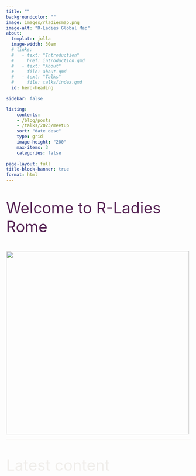 ```yaml
---
title: ""
backgroundcolor: ""
image: images/rladiesmap.png
image-alt: "R-Ladies Global Map"
about:
  template: jolla
  image-width: 30em
  # links: 
  #   - text: "Introduction"
  #     href: introduction.qmd
  #   - text: "About"  
  #     file: about.qmd
  #   - text: "Talks"  
  #     file: talks/index.qmd
  id: hero-heading  
    
sidebar: false

listing:
    contents: 
    - /blog/posts
    - /talks/2023/meetup
    sort: "date desc"
    type: grid
    image-height: "200"
    max-items: 3
    categories: false
      
page-layout: full
title-block-banner: true
format: html
---
```


```{=html}
<style>
  body {
  background-image: url("https://images.pexels.com/photos/189349/pexels-photo-189349.jpeg");
  background-size: cover;
  background-repeat: no-repeat;
}
  
</style>
```
::: {style="margin-top: 10px; font-size: 3em; color: #572455;"}
Welcome to R-Ladies Rome
:::

::: {#hero-heading}
![](images/rconsortium.png){width="500px"}
:::


:::{style="border-bottom: 2px solid #f0eeeb;"}
:::

::: {style="font-size: 3em; color: #f0eeeb;"}
Latest content
:::


